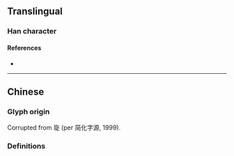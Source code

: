 {{also|瓊}}
{{character info}}
==Translingual==

===Han character===
{{Han char|rn=96|rad=玉|as=08|sn=12|four=|canj=MGYRF|ids=⿰[[玉|⺩]][[京]]}}

====References====
* {{Han ref|kx=0736.081|hdz=21123.020|uh=743C|ud=29756}}

----

==Chinese==
===Glyph origin===
Corrupted from 琁 (per 简化字源, 1999).
===Definitions===
{{zh-see|瓊}}